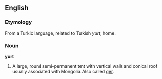 ==English==
===Etymology===
From a Turkic language, related to Turkish ''yurt'', home.
===Noun===
'''yurt'''
#A large, round semi-permanent tent with vertical walls and conical roof usually associated with Mongolia. Also called [[ger]].